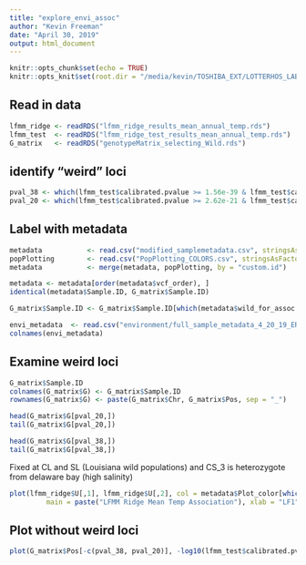 ```yaml
---
title: "explore_envi_assoc"
author: "Kevin Freeman"
date: "April 30, 2019"
output: html_document
---
```


```r
knitr::opts_chunk$set(echo = TRUE)
knitr::opts_knit$set(root.dir = "/media/kevin/TOSHIBA_EXT/LOTTERHOS_LAB/OysterGenomeProject/popstructureOutliers/data")

```

## Read in data
```r
lfmm_ridge <- readRDS("lfmm_ridge_results_mean_annual_temp.rds")
lfmm_test  <- readRDS("lfmm_ridge_test_results_mean_annual_temp.rds")
G_matrix   <- readRDS("genotypeMatrix_selecting_Wild.rds")

```

## identify "weird" loci
```r
pval_38 <- which(lfmm_test$calibrated.pvalue >= 1.56e-39 & lfmm_test$calibrated.pvalue <= 1.57e-39)
pval_20 <- which(lfmm_test$calibrated.pvalue >= 2.62e-21 & lfmm_test$calibrated.pvalue <= 2.63e-21) 


```


## Label with metadata

```r

metadata           <- read.csv("modified_samplemetadata.csv", stringsAsFactors = FALSE, header = TRUE)
popPlotting        <- read.csv("PopPlotting_COLORS.csv", stringsAsFactors = FALSE)
metadata           <- merge(metadata, popPlotting, by = "custom.id")

metadata <- metadata[order(metadata$vcf_order), ]
identical(metadata$Sample.ID, G_matrix$Sample.ID)

G_matrix$Sample.ID <- G_matrix$Sample.ID[which(metadata$wild_for_assoc == 1)]


```

```r
envi_metadata  <- read.csv("environment/full_sample_metadata_4_20_19_ER.csv", stringsAsFactors = FALSE, header = TRUE)
colnames(envi_metadata)


```

## Examine weird loci

```r
G_matrix$Sample.ID
colnames(G_matrix$G) <- G_matrix$Sample.ID
rownames(G_matrix$G) <- paste(G_matrix$Chr, G_matrix$Pos, sep = "_")

head(G_matrix$G[pval_20,]) 
tail(G_matrix$G[pval_20,])

```

```r

head(G_matrix$G[pval_38,])
tail(G_matrix$G[pval_38,])

```

Fixed at CL and SL (Louisiana wild populations) and CS_3 is heterozygote from delaware bay (high salinity)

```r
plot(lfmm_ridge$U[,1], lfmm_ridge$U[,2], col = metadata$Plot_color[which(metadata$wild_for_assoc == 1)], pch = metadata$Plot_pch[which(metadata$wild_for_assoc == 1)], 
         main = paste("LFMM Ridge Mean Temp Association"), xlab = "LF1", ylab = "LF2")

```

## Plot without weird loci

```r

plot(G_matrix$Pos[-c(pval_38, pval_20)], -log10(lfmm_test$calibrated.pvalue[-c(pval_38, pval_20)]))

```
